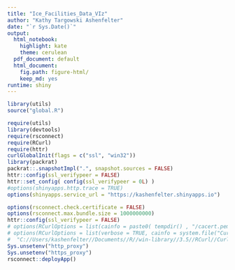 ---
title: "Ice_Facilities_Data_VIz"
author: "Kathy Targowski Ashenfelter"
date: "`r Sys.Date()`"
output:
  html_notebook: 
    highlight: kate
    theme: cerulean
  pdf_document: default
  html_document:
    fig.path: figure-html/
    keep_md: yes
runtime: shiny
---

<!-- require(rsconnect) -->
<!-- install.packages(c("ROAuth", "colorspace", "geosphere", "tmap")) -->

```{r launch_setup, echo = FALSE}
library(utils)
source("global.R")
```


```{r deploy, echo = FALSE}
require(utils)
library(devtools)
require(rsconnect)
require(RCurl)
require(httr)
curlGlobalInit(flags = c("ssl", "win32"))
library(packrat)
packrat::.snapshotImpl(".", snapshot.sources = FALSE)
httr::config(ssl_verifypeer = FALSE)
httr::set_config( config(ssl_verifypeer = 0L) )
#options(shinyapps.http.trace = TRUE)
options(shinyapps.service_url = "https://kashenfelter.shinyapps.io")

options(rsconnect.check.certificate = FALSE)
options(rsconnect.max.bundle.size = 1000000000)
httr::config(ssl_verifypeer = FALSE)
# options(RCurlOptions = list(cainfo = paste0( tempdir() , "/cacert.pem" ), capath=paste0(tempdir()), ssl.verifypeer = FALSE))
# options(RCurlOptions = list(verbose = TRUE, cainfo = system.file("CurlSSL", "C://Users/kashenfelter//Documents//R//win-library//3.5//RCurl//CurlSSL/cert-rstudio.pem",  "C://Users/kashenfelter//Documents//R//win-library//3.5//RCurl//CurlSSL/cacert.pem",
#  "C://Users/kashenfelter//Documents//R//win-library//3.5//RCurl//CurlSSL/TERENA_SSL_CA.pem",                                 capath=file.path("C://Users/kashenfelter//Documents//R//win-library//3.5//RCurl//CurlSSL//", ssl.verifypeer = FALSE))))
Sys.unsetenv("http_proxy")
Sys.unsetenv("https_proxy")
rsconnect::deployApp()
```


